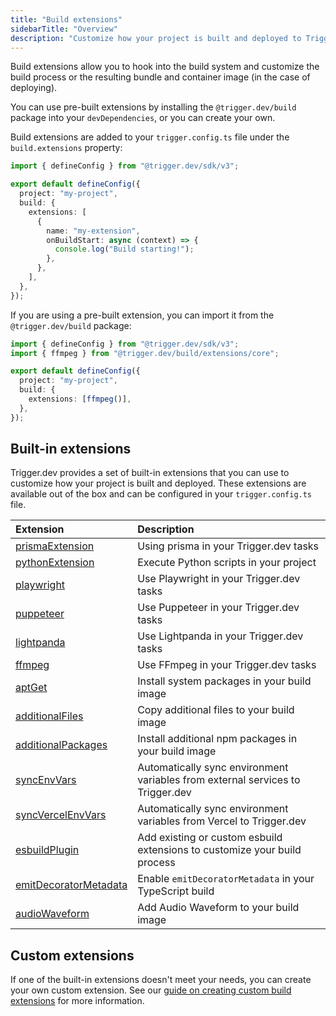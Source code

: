 ```yaml
---
title: "Build extensions"
sidebarTitle: "Overview"
description: "Customize how your project is built and deployed to Trigger.dev with build extensions"
---
```


Build extensions allow you to hook into the build system and customize the build process or the resulting bundle and container image (in the case of deploying).

You can use pre-built extensions by installing the `@trigger.dev/build` package into your `devDependencies`, or you can create your own.

Build extensions are added to your `trigger.config.ts` file under the `build.extensions` property:

```ts
import { defineConfig } from "@trigger.dev/sdk/v3";

export default defineConfig({
  project: "my-project",
  build: {
    extensions: [
      {
        name: "my-extension",
        onBuildStart: async (context) => {
          console.log("Build starting!");
        },
      },
    ],
  },
});
```

If you are using a pre-built extension, you can import it from the `@trigger.dev/build` package:

```ts
import { defineConfig } from "@trigger.dev/sdk/v3";
import { ffmpeg } from "@trigger.dev/build/extensions/core";

export default defineConfig({
  project: "my-project",
  build: {
    extensions: [ffmpeg()],
  },
});
```

## Built-in extensions

Trigger.dev provides a set of built-in extensions that you can use to customize how your project is built and deployed. These extensions are available out of the box and can be configured in your `trigger.config.ts` file.

| Extension                                                             | Description                                                                    |
| :-------------------------------------------------------------------- | :----------------------------------------------------------------------------- |
| [prismaExtension](/config/extensions/prismaExtension)                 | Using prisma in your Trigger.dev tasks                                         |
| [pythonExtension](/config/extensions/pythonExtension)                 | Execute Python scripts in your project                                         |
| [playwright](/config/extensions/playwright)                           | Use Playwright in your Trigger.dev tasks                                       |
| [puppeteer](/config/extensions/puppeteer)                             | Use Puppeteer in your Trigger.dev tasks                                        |
| [lightpanda](/config/extensions/lightpanda)                           | Use Lightpanda in your Trigger.dev tasks                                        |
| [ffmpeg](/config/extensions/ffmpeg)                                   | Use FFmpeg in your Trigger.dev tasks                                           |
| [aptGet](/config/extensions/aptGet)                                   | Install system packages in your build image                                    |
| [additionalFiles](/config/extensions/additionalFiles)                 | Copy additional files to your build image                                      |
| [additionalPackages](/config/extensions/additionalPackages)           | Install additional npm packages in your build image                            |
| [syncEnvVars](/config/extensions/syncEnvVars)                         | Automatically sync environment variables from external services to Trigger.dev |
| [syncVercelEnvVars](/config/extensions/syncEnvVars#syncVercelEnvVars) | Automatically sync environment variables from Vercel to Trigger.dev            |
| [esbuildPlugin](/config/extensions/esbuildPlugin)                     | Add existing or custom esbuild extensions to customize your build process      |
| [emitDecoratorMetadata](/config/extensions/emitDecoratorMetadata)     | Enable `emitDecoratorMetadata` in your TypeScript build                        |
| [audioWaveform](/config/extensions/audioWaveform)                     | Add Audio Waveform to your build image                                         |

## Custom extensions

If one of the built-in extensions doesn't meet your needs, you can create your own custom extension. See our [guide on creating custom build extensions](/config/extensions/custom) for more information.

